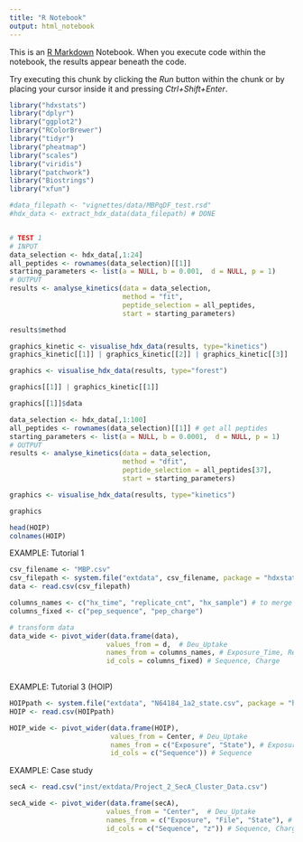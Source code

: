 ```yaml
---
title: "R Notebook"
output: html_notebook
---
```


This is an [R Markdown](http://rmarkdown.rstudio.com) Notebook. When you execute code within the notebook, the results appear beneath the code. 

Try executing this chunk by clicking the *Run* button within the chunk or by placing your cursor inside it and pressing *Ctrl+Shift+Enter*. 

```r
library("hdxstats")
library("dplyr")
library("ggplot2")
library("RColorBrewer")
library("tidyr")
library("pheatmap")
library("scales")
library("viridis")
library("patchwork")
library("Biostrings")
library("xfun")
```

```r
#data_filepath <- "vignettes/data/MBPqDF_test.rsd"
#hdx_data <- extract_hdx_data(data_filepath) # DONE


# TEST 1
# INPUT
data_selection <- hdx_data[,1:24]
all_peptides <- rownames(data_selection)[[1]]
starting_parameters <- list(a = NULL, b = 0.001,  d = NULL, p = 1)
# OUTPUT
results <- analyse_kinetics(data = data_selection, 
                            method = "fit", 
                            peptide_selection = all_peptides, 
                            start = starting_parameters)
```

```r
results$method
```


```r
graphics_kinetic <- visualise_hdx_data(results, type="kinetics") 
graphics_kinetic[[1]] | graphics_kinetic[[2]] | graphics_kinetic[[3]]
```



```r
graphics <- visualise_hdx_data(results, type="forest") 
```


```r
graphics[[1]] | graphics_kinetic[[1]]
```

```r
graphics[[1]]$data
```

```r
data_selection <- hdx_data[,1:100]
all_peptides <- rownames(data_selection)[[1]] # get all peptides
starting_parameters <- list(a = NULL, b = 0.0001,  d = NULL, p = 1)
# OUTPUT
results <- analyse_kinetics(data = data_selection, 
                            method = "dfit", 
                            peptide_selection = all_peptides[37], 
                            start = starting_parameters)

```

```r
graphics <- visualise_hdx_data(results, type="kinetics")
```
```r
graphics
```


```r
head(HOIP)
colnames(HOIP)
```

EXAMPLE: Tutorial 1

```r
csv_filename <- "MBP.csv"
csv_filepath <- system.file("extdata", csv_filename, package = "hdxstats")
data <- read.csv(csv_filepath)

columns_names <- c("hx_time", "replicate_cnt", "hx_sample") # to merge into new column names
columns_fixed <- c("pep_sequence", "pep_charge")

# transform data
data_wide <- pivot_wider(data.frame(data),
                        values_from = d,  # Deu_Uptake
                        names_from = columns_names, # Exposure_Time, Replicate, Other
                        id_cols = columns_fixed) # Sequence, Charge
                        

```

EXAMPLE: Tutorial 3 (HOIP)

```r
HOIPpath <- system.file("extdata", "N64184_1a2_state.csv", package = "hdxstats")
HOIP <- read.csv(HOIPpath)

HOIP_wide <- pivot_wider(data.frame(HOIP),
                         values_from = Center, # Deu_Uptake
                         names_from = c("Exposure", "State"), # Exposure_Time, State
                         id_cols = c("Sequence")) # Sequence

```

EXAMPLE: Case study

```r
secA <- read.csv("inst/extdata/Project_2_SecA_Cluster_Data.csv")

secA_wide <- pivot_wider(data.frame(secA),
                        values_from = "Center",  # Deu_Uptake
                        names_from = c("Exposure", "File", "State"), # Exposure_Time, Other, State
                        id_cols = c("Sequence", "z")) # Sequence, Charge

```